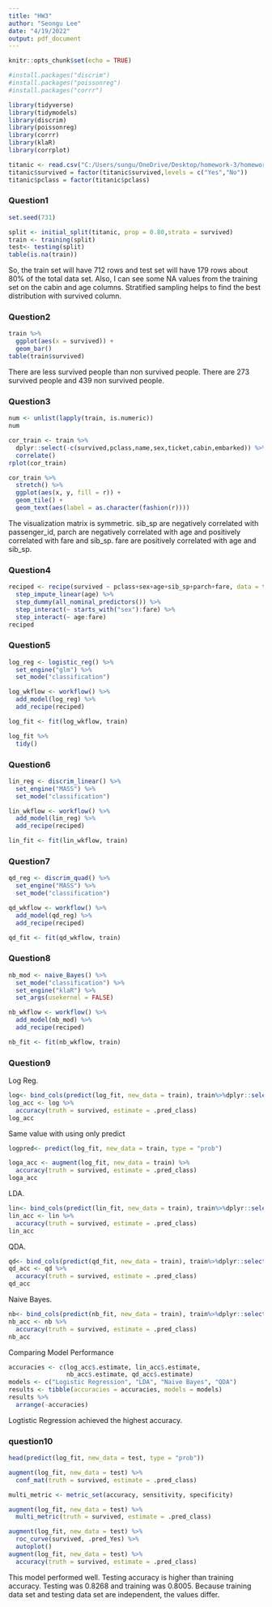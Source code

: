 ---
title: "HW3"
author: "Seongu Lee"
date: "4/19/2022"
output: pdf_document
---

```{r setup, include=FALSE}
knitr::opts_chunk$set(echo = TRUE)
```

```{r}
#install.packages("discrim")
#install.packages("poissonreg")
#install.packages("corrr")

```
```{r}
library(tidyverse)
library(tidymodels)
library(discrim)
library(poissonreg)
library(corrr)
library(klaR)
library(corrplot)
```

```{r}
titanic <- read.csv("C:/Users/sungu/OneDrive/Desktop/homework-3/homework-3/data/titanic.csv")
titanic$survived = factor(titanic$survived,levels = c("Yes","No"))
titanic$pclass = factor(titanic$pclass)
```

### Question1
```{r}
set.seed(731)

split <- initial_split(titanic, prop = 0.80,strata = survived)
train <- training(split)
test<- testing(split)
table(is.na(train))
```

So, the train set will have 712 rows and test set will have 179 rows about 80% of the total data set. Also, I can see some NA values from the training set on the cabin and age columns. Stratified sampling helps to find the best distribution with survived column. 


### Question2
```{r}
train %>% 
  ggplot(aes(x = survived)) +
  geom_bar()
table(train$survived)
```

There are less survived people than non survived people. There are 273 survived people and 439 non survived people.


### Question3
```{r}
num <- unlist(lapply(train, is.numeric)) 
num

```

```{r}
cor_train <- train %>%
  dplyr::select(-c(survived,pclass,name,sex,ticket,cabin,embarked)) %>%
  correlate()
rplot(cor_train)

cor_train %>%
  stretch() %>%
  ggplot(aes(x, y, fill = r)) +
  geom_tile() +
  geom_text(aes(label = as.character(fashion(r))))
```

The visualization matrix is symmetric. sib_sp are negatively correlated with passenger_id, parch are negatively correlated with age and positively correlated with fare and sib_sp. fare are positively correlated with age and sib_sp.


### Question4
```{r}
reciped <- recipe(survived ~ pclass+sex+age+sib_sp+parch+fare, data = train) %>% 
  step_impute_linear(age) %>% 
  step_dummy(all_nominal_predictors()) %>% 
  step_interact(~ starts_with("sex"):fare) %>% 
  step_interact(~ age:fare)
reciped
```

### Question5
```{r}
log_reg <- logistic_reg() %>% 
  set_engine("glm") %>% 
  set_mode("classification")
```

```{r}
log_wkflow <- workflow() %>% 
  add_model(log_reg) %>% 
  add_recipe(reciped)

log_fit <- fit(log_wkflow, train)
```

```{r}
log_fit %>% 
  tidy()
```


### Question6

```{r}
lin_reg <- discrim_linear() %>% 
  set_engine("MASS") %>% 
  set_mode("classification")
```

```{r}
lin_wkflow <- workflow() %>% 
  add_model(lin_reg) %>% 
  add_recipe(reciped)

lin_fit <- fit(lin_wkflow, train)
```

### Question7

```{r}
qd_reg <- discrim_quad() %>% 
  set_engine("MASS") %>% 
  set_mode("classification")
```

```{r}
qd_wkflow <- workflow() %>% 
  add_model(qd_reg) %>% 
  add_recipe(reciped)

qd_fit <- fit(qd_wkflow, train)
```

### Question8

```{r}
nb_mod <- naive_Bayes() %>% 
  set_mode("classification") %>% 
  set_engine("klaR") %>% 
  set_args(usekernel = FALSE) 

nb_wkflow <- workflow() %>% 
  add_model(nb_mod) %>% 
  add_recipe(reciped)

nb_fit <- fit(nb_wkflow, train)
```

### Question9

Log Reg.

```{r}
log<- bind_cols(predict(log_fit, new_data = train), train%>%dplyr::select(survived))
log_acc <- log %>%
  accuracy(truth = survived, estimate = .pred_class)
log_acc
```
Same value with using only predict

```{r}
logpred<- predict(log_fit, new_data = train, type = "prob")

loga_acc <- augment(log_fit, new_data = train) %>%
  accuracy(truth = survived, estimate = .pred_class)
loga_acc
```
LDA.

```{r}
lin<- bind_cols(predict(lin_fit, new_data = train), train%>%dplyr::select(survived))
lin_acc <- lin %>%
  accuracy(truth = survived, estimate = .pred_class)
lin_acc
```

QDA.

```{r}
qd<- bind_cols(predict(qd_fit, new_data = train), train%>%dplyr::select(survived))
qd_acc <- qd %>%
  accuracy(truth = survived, estimate = .pred_class)
qd_acc
```
Naive Bayes.

```{r, warning = FALSE}
nb<- bind_cols(predict(nb_fit, new_data = train), train%>%dplyr::select(survived))
nb_acc <- nb %>%
  accuracy(truth = survived, estimate = .pred_class)
nb_acc
```

Comparing Model Performance

```{r}
accuracies <- c(log_acc$.estimate, lin_acc$.estimate, 
                nb_acc$.estimate, qd_acc$.estimate)
models <- c("Logistic Regression", "LDA", "Naive Bayes", "QDA")
results <- tibble(accuracies = accuracies, models = models)
results %>% 
  arrange(-accuracies)
```

Logtistic Regression achieved the highest accuracy. 

### question10

```{r}
head(predict(log_fit, new_data = test, type = "prob"))
```

```{r}
augment(log_fit, new_data = test) %>%
  conf_mat(truth = survived, estimate = .pred_class) 
```


```{r}
multi_metric <- metric_set(accuracy, sensitivity, specificity)

augment(log_fit, new_data = test) %>%
  multi_metric(truth = survived, estimate = .pred_class)
```

```{r}
augment(log_fit, new_data = test) %>%
  roc_curve(survived, .pred_Yes) %>%
  autoplot()
augment(log_fit, new_data = test) %>% 
  accuracy(truth = survived, estimate = .pred_class)
```

This model performed well. Testing accuracy is higher than training accuracy. Testing was 0.8268 and training was 0.8005. Because training data set and testing data set are independent, the values differ.
